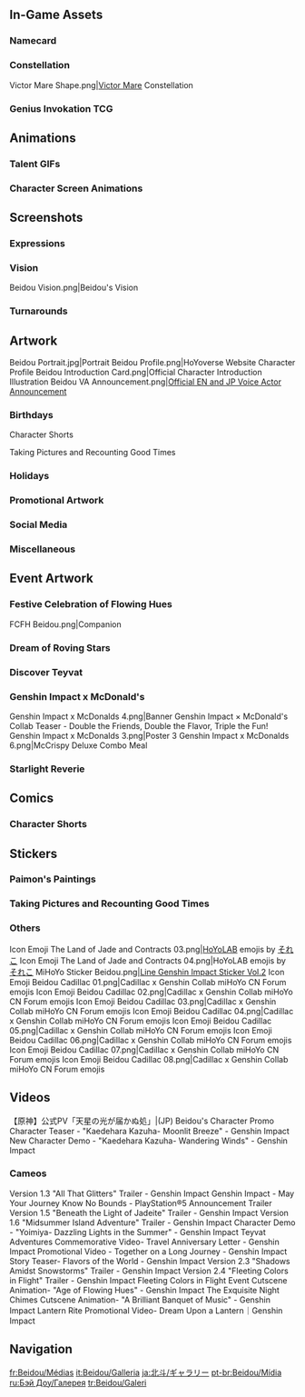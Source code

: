 {{CharacterTabs}}
{{TOC Limit}}
==In-Game Assets==
{{Assets}}

===Namecard===
{{Assets/Namecard|Weighing Anchor|Beidou}}

===Constellation===
<gallery>Victor Mare Shape.png|[[Victor Mare]] Constellation</gallery>

===Genius Invokation TCG===
{{Main|Genius Invokation TCG}}
{{Genius Invokation TCG Cards by Featured Gallery}}

==Animations==
===Talent GIFs===
{{Talent Previews by Character|Beidou}}

===Character Screen Animations===
{{Preview/CharacterAnimations}}

==Screenshots==
===Expressions===
{{Character Expression|Beidou|Default|Happy|Confident}}

===Vision===
<gallery>Beidou Vision.png|Beidou's Vision</gallery>

===Turnarounds===
{{Turnarounds}}

==Artwork==
<gallery>
Beidou Portrait.jpg|Portrait
Beidou Profile.png|HoYoverse Website Character Profile
Beidou Introduction Card.png|Official Character Introduction Illustration
Beidou VA Announcement.png|[https://twitter.com/GenshinImpact/status/1323822280473010178 Official EN and JP Voice Actor Announcement]
</gallery>

===Birthdays===
{{Files by Character Gallery|Beidou Birthday Artwork|character = Beidou|not1=Character Shorts|not2=Taking Pictures and Recounting Good Times Images}}

;Character Shorts
{{Files by Character Gallery|Beidou Birthday Artwork|character = Beidou|not1=Character Birthday Artwork|not2=Taking Pictures and Recounting Good Times Images}}

;Taking Pictures and Recounting Good Times
{{Main|Taking Pictures and Recounting Good Times/Beidou}}
{{Files by Character Gallery|Beidou Birthday Artwork|character = Beidou|not1=Character Shorts|not2=Character Birthday Artwork}}

===Holidays===
{{Files by Character Gallery|Holiday Artwork}}

===Promotional Artwork===
{{Files by Character Gallery|Promotional Artwork}}

===Social Media===
{{Files by Character Gallery|Social Media Celebration}}

===Miscellaneous===
{{Files by Character Gallery|Miscellaneous Artwork}}

==Event Artwork==
===Festive Celebration of Flowing Hues===
{{Main|Festive Celebration of Flowing Hues}}
<gallery>
FCFH Beidou.png|Companion
</gallery>

===Dream of Roving Stars===
{{Main|Dream of Roving Stars}}
{{Files by Character Gallery|Dream of Roving Stars Images}}

===Discover Teyvat===
{{Main|Discover Teyvat}}
{{Files by Character Gallery|Discover Teyvat Images}}

===Genshin Impact x McDonald's===
{{Main|Genshin Impact x McDonald's}}
<gallery>
Genshin Impact x McDonalds 4.png|Banner
Genshin Impact × McDonald's Collab Teaser - Double the Friends, Double the Flavor, Triple the Fun!
Genshin Impact x McDonalds 3.png|Poster 3
Genshin Impact x McDonalds 6.png|McCrispy Deluxe Combo Meal
</gallery>

===Starlight Reverie===
{{Main|Starlight Reverie}}
{{Files by Character Gallery|Starlight Reverie Images}}

==Comics==
===Character Shorts===
{{Files by Character Gallery|Character Shorts|character = Beidou|not1=Beidou Birthday Artwork}}

==Stickers==
===Paimon's Paintings===
{{Paimon's Paintings Images|Beidou|nochar=1|nopplink=1}}

===Taking Pictures and Recounting Good Times===
{{Files by Character Gallery|Taking Pictures and Recounting Good Times Sprites}}

===Others===
<gallery>
Icon Emoji The Land of Jade and Contracts 03.png|[[HoYoLAB]] emojis by [https://twitter.com/soreko それこ]<!-- [https://twitter.com/GenshinImpact/status/1306178713071972353 source] -->
Icon Emoji The Land of Jade and Contracts 04.png|HoYoLAB emojis by [https://twitter.com/soreko それこ]
MiHoYo Sticker Beidou.png|[https://store.line.me/stickershop/product/14369332/en Line Genshin Impact Sticker Vol.2]
Icon Emoji Beidou Cadillac 01.png|Cadillac x Genshin Collab miHoYo CN Forum emojis
Icon Emoji Beidou Cadillac 02.png|Cadillac x Genshin Collab miHoYo CN Forum emojis
Icon Emoji Beidou Cadillac 03.png|Cadillac x Genshin Collab miHoYo CN Forum emojis
Icon Emoji Beidou Cadillac 04.png|Cadillac x Genshin Collab miHoYo CN Forum emojis
Icon Emoji Beidou Cadillac 05.png|Cadillac x Genshin Collab miHoYo CN Forum emojis
Icon Emoji Beidou Cadillac 06.png|Cadillac x Genshin Collab miHoYo CN Forum emojis
Icon Emoji Beidou Cadillac 07.png|Cadillac x Genshin Collab miHoYo CN Forum emojis
Icon Emoji Beidou Cadillac 08.png|Cadillac x Genshin Collab miHoYo CN Forum emojis
</gallery>

==Videos==
<gallery>
【原神】公式PV「天星の光が届かぬ処」|(JP) Beidou's Character Promo
Character Teaser - "Kaedehara Kazuha- Moonlit Breeze" - Genshin Impact
New Character Demo - "Kaedehara Kazuha- Wandering Winds" - Genshin Impact
</gallery>

===Cameos===
<gallery>
Version 1.3 "All That Glitters" Trailer - Genshin Impact
Genshin Impact - May Your Journey Know No Bounds - PlayStation®5 Announcement Trailer
Version 1.5 "Beneath the Light of Jadeite" Trailer - Genshin Impact
Version 1.6 "Midsummer Island Adventure" Trailer - Genshin Impact
Character Demo - "Yoimiya- Dazzling Lights in the Summer" - Genshin Impact
Teyvat Adventures Commemorative Video- Travel Anniversary Letter - Genshin Impact
Promotional Video - Together on a Long Journey - Genshin Impact
Story Teaser- Flavors of the World - Genshin Impact
Version 2.3 "Shadows Amidst Snowstorms" Trailer - Genshin Impact
Version 2.4 "Fleeting Colors in Flight" Trailer - Genshin Impact
Fleeting Colors in Flight Event Cutscene Animation- "Age of Flowing Hues" - Genshin Impact
The Exquisite Night Chimes Cutscene Animation- "A Brilliant Banquet of Music" - Genshin Impact
Lantern Rite Promotional Video- Dream Upon a Lantern｜Genshin Impact
</gallery>
<!--
==References==
{{Reflist}}
-->

==Navigation==
{{Character Navbox|Gallery}}

[[fr:Beidou/Médias]]
[[it:Beidou/Galleria]]
[[ja:北斗/ギャラリー]]
[[pt-br:Beidou/Mídia]]
[[ru:Бэй Доу/Галерея]]
[[tr:Beidou/Galeri]]